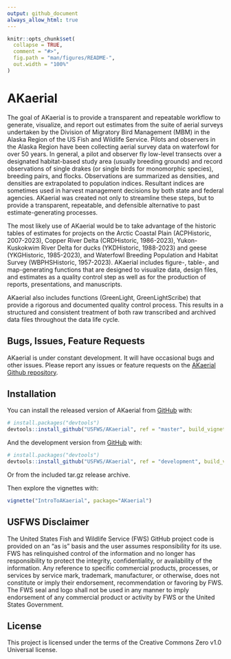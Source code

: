 ```yaml
---
output: github_document
always_allow_html: true
---
```


<!-- README.md is generated from README.Rmd. Please edit that file -->

```r
knitr::opts_chunk$set(
  collapse = TRUE,
  comment = "#>",
  fig.path = "man/figures/README-",
  out.width = "100%"
)
```

# AKaerial

<!-- badges: start -->
<!-- badges: end -->

The goal of AKaerial is to provide a transparent and repeatable workflow to generate, visualize, and report out estimates from the suite of aerial surveys undertaken by the Division of Migratory Bird Management (MBM) in the Alaska Region of the US Fish and Wildlife Service.  Pilots and observers in the Alaska Region have been collecting aerial survey data on waterfowl for over 50 years.  In general, a pilot and observer fly low-level transects over a designated habitat-based study area (usually breeding grounds) and record observations of single drakes (or single birds for monomorphic species), breeding pairs, and flocks. Observations are summarized as densities, and densities are extrapolated to population indices.  Resultant indices are sometimes used in harvest management decisions by both state and federal agencies.  AKaerial was created not only to streamline these steps, but to provide a transparent, repeatable, and defensible alternative to past estimate-generating processes.  

The most likely use of AKaerial would be to take advantage of the historic tables of estimates for projects on the Arctic Coastal Plain (ACPHistoric, 2007-2023), Copper River Delta (CRDHistoric, 1986-2023), Yukon-Kuskokwim River Delta for ducks (YKDHistoric, 1988-2023) and geese (YKGHistoric, 1985-2023), and Waterfowl Breeding Population and Habitat Survey (WBPHSHistoric, 1957-2023).  AKaerial includes figure-, table-, and map-generating functions that are designed to visualize data, design files, and estimates as a quality control step as well as for the production of reports, presentations, and manuscripts.

AKaerial also includes functions (GreenLight, GreenLightScribe) that provide a rigorous and documented quality control process.  This results in a structured and consistent treatment of both raw transcribed and archived data files throughout the data life cycle.   

## Bugs, Issues, Feature Requests

AKaerial is under constant development. It will have occasional bugs and other issues.  Please report any issues or feature requests on the [AKaerial Github repository](https://github.com/USFWS/AKaerial/issues). 

## Installation

You can install the released version of AKaerial from [GitHub](https://github.com/) with:

``` r
# install.packages("devtools")
devtools::install_github("USFWS/AKaerial", ref = "master", build_vignettes = TRUE)
```

And the development version from [GitHub](https://github.com/) with:

``` r
# install.packages("devtools")
devtools::install_github("USFWS/AKaerial", ref = "development", build_vignettes = TRUE)
```
Or from the included tar.gz release archive. 

Then explore the vignettes with:

```r
vignette("IntroToAKaerial", package="AKaerial")
```


## USFWS Disclaimer

The United States Fish and Wildlife Service (FWS) GitHub project code is
provided on an “as is” basis and the user assumes responsibility for its
use. FWS has relinquished control of the information and no longer has
responsibility to protect the integrity, confidentiality, or
availability of the information. Any reference to specific commercial
products, processes, or services by service mark, trademark,
manufacturer, or otherwise, does not constitute or imply their
endorsement, recommendation or favoring by FWS. The FWS seal and logo
shall not be used in any manner to imply endorsement of any commercial
product or activity by FWS or the United States Government.

## License

This project is licensed under the terms of the Creative Commons Zero
v1.0 Universal license.

